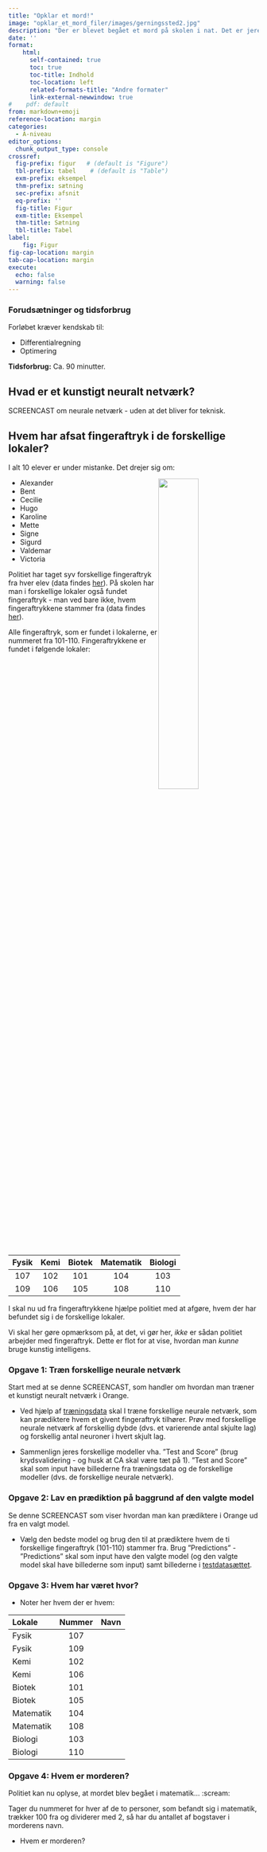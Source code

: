 ```yaml
---
title: "Opklar et mord!"
image: "opklar_et_mord_filer/images/gerningssted2.jpg"
description: "Der er blevet begået et mord på skolen i nat. Det er jeres opgave at opklare det!"
date: ''
format:
    html:
      self-contained: true 
      toc: true
      toc-title: Indhold
      toc-location: left
      related-formats-title: "Andre formater"
      link-external-newwindow: true
#    pdf: default
from: markdown+emoji
reference-location: margin
categories:
  - A-niveau
editor_options: 
  chunk_output_type: console
crossref:
  fig-prefix: figur   # (default is "Figure")
  tbl-prefix: tabel    # (default is "Table")
  exm-prefix: eksempel
  thm-prefix: sætning
  sec-prefix: afsnit
  eq-prefix: ''
  fig-title: Figur
  exm-title: Eksempel
  thm-title: Sætning
  tbl-title: Tabel
label:
    fig: Figur
fig-cap-location: margin
tab-cap-location: margin
execute:
  echo: false
  warning: false
---
```


::: {.callout-tip collapse="true" appearance="minimal"}
### Forudsætninger og tidsforbrug
Forløbet kræver kendskab til:

+ Differentialregning
+ Optimering

**Tidsforbrug:** Ca. 90 minutter.

:::

## Hvad er et kunstigt neuralt netværk?

SCREENCAST om neurale netværk - uden at det bliver for teknisk.


## Hvem har afsat fingeraftryk i de forskellige lokaler?

I alt 10 elever er under mistanke. Det drejer sig om:

![](opklar_et_mord_filer/images/lup3.jpg){style="float:right;" width="40%"}

+	Alexander
+	Bent
+	Cecilie
+	Hugo
+	Karoline
+	Mette
+	Signe
+	Sigurd
+	Valdemar
+	Victoria

Politiet har taget syv forskellige fingeraftryk fra hver elev (data findes [her](opklar_et_mord_filer/Træningsdata.zip)). På skolen har man i forskellige lokaler også fundet fingeraftryk - man ved bare ikke, hvem fingeraftrykkene stammer fra (data findes [her](opklar_et_mord_filer/Testdata.zip)). 

Alle fingeraftryk, som er fundet i lokalerne, er nummeret fra 101-110. Fingeraftrykkene er fundet i følgende lokaler:

| Fysik | Kemi | Biotek | Matematik | Biologi |
|:-----:|:-----:|:-----:|:-----:|:-----:|
| 107 | 102 | 101 | 104 | 103 |
| 109 | 106 | 105 | 108 | 110 |

I skal nu ud fra fingeraftrykkene hjælpe politiet med at afgøre, hvem der har befundet sig i de forskellige lokaler. 

Vi skal her gøre opmærksom på, at det, vi gør her, *ikke* er sådan politiet arbejder med fingeraftryk. Dette er flot for at vise, hvordan man *kunne* bruge kunstig intelligens. 

::: {.callout-note collapse="false" appearance="minimal"}
### Opgave 1: Træn forskellige neurale netværk

Start med at se denne SCREENCAST, som handler om hvordan man træner et kunstigt neuralt netværk i Orange.

+ Ved hjælp af [træningsdata](opklar_et_mord_filer/Træningsdata.zip) skal I træne forskellige neurale netværk, som kan prædiktere hvem et givent fingeraftryk tilhører. Prøv med forskellige neurale netværk af forskellig dybde (dvs. et varierende antal skjulte lag) og forskellig antal neuroner i hvert skjult lag.

+ Sammenlign jeres forskellige modeller vha. ”Test and Score” (brug krydsvalidering - og husk at CA skal være tæt på 1). ”Test and Score” skal som input have billederne fra træningsdata og de forskellige modeller (dvs. de forskellige neurale netværk).

:::

::: {.callout-note collapse="false" appearance="minimal"}
### Opgave 2: Lav en prædiktion på baggrund af den valgte model 

Se denne SCREENCAST som viser hvordan man kan prædiktere i Orange ud fra en valgt model.

+	Vælg den bedste model og brug den til at prædiktere hvem de ti forskellige fingeraftryk (101-110) stammer fra. Brug ”Predictions” - ”Predictions” skal som input have den valgte model (og den valgte model skal have billederne som input) samt billederne i [testdatasættet](opklar_et_mord_filer/Testdata.zip).

:::

::: {.callout-note collapse="false" appearance="minimal"}
### Opgave 3: Hvem har været hvor?

+ Noter her hvem der er hvem:

| Lokale | Nummer | Navn |
|:---|:---:|:---:|
| Fysik | 107 |  |
| Fysik | 109 |  |
| Kemi | 102 |  |
| Kemi | 106 |  |
| Biotek | 101 |  |
| Biotek | 105 |  |
| Matematik | 104 |  |
| Matematik | 108 |  |
| Biologi | 103 |  |
| Biologi | 110 |  |

:::

::: {.callout-note collapse="true" appearance="minimal"}
### Opgave 4: Hvem er morderen?

Politiet kan nu oplyse, at mordet blev begået i matematik... :scream:

Tager du nummeret for hver af de to personer, som befandt sig i matematik, trækker 100 fra og dividerer med 2, så har du antallet af bogstaver i morderens navn.

+ Hvem er morderen?

:::
